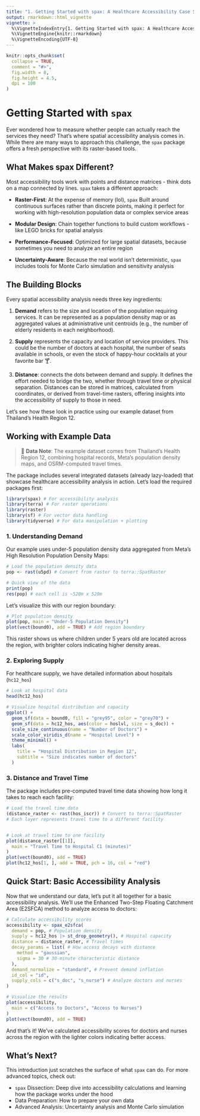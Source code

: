 ```yaml
---
title: "1. Getting Started with spax: A Healthcare Accessibility Case Study"
output: rmarkdown::html_vignette
vignette: >
  %\VignetteIndexEntry{1. Getting Started with spax: A Healthcare Accessibility Case Study}
  %\VignetteEngine{knitr::rmarkdown}
  %\VignetteEncoding{UTF-8}
---
```


```r
knitr::opts_chunk$set(
  collapse = TRUE,
  comment = "#>",
  fig.width = 8,
  fig.height = 4.5,
  dpi = 100
)
```

# Getting Started with `spax`

Ever wondered how to measure whether people can actually reach the services they need? That's where spatial accessibility analysis comes in. While there are many ways to approach this challenge, the `spax` package offers a fresh perspective with its raster-based tools.

## What Makes spax Different?

Most accessibility tools work with points and distance matrices - think dots on a map connected by lines. `spax` takes a different approach:

-   **Raster-First**: At the expense of memory (lol), `spax` Built around continuous surfaces rather than discrete points, making it perfect for working with high-resolution population data or complex service areas

-   **Modular Design**: Chain together functions to build custom workflows - like LEGO bricks for spatial analysis

-   **Performance-Focused**: Optimized for large spatial datasets, because sometimes you need to analyze an entire region

-   **Uncertainty-Aware**: Because the real world isn't deterministic, `spax` includes tools for Monte Carlo simulation and sensitivity analysis

## The Building Blocks

Every spatial accessibility analysis needs three key ingredients:

1.  **Demand** refers to the size and location of the population requiring services. It can be represented as a population density map or as aggregated values at administrative unit centroids (e.g., the number of elderly residents in each neighborhood).

2.  **Supply** represents the capacity and location of service providers. This could be the number of doctors at each hospital, the number of seats available in schools, or even the stock of happy-hour cocktails at your favorite bar 🍸.

3.  **Distance**: connects the dots between demand and supply. It defines the effort needed to bridge the two, whether through travel time or physical separation. Distances can be stored in matrices, calculated from coordinates, or derived from travel-time rasters, offering insights into the accessibility of supply to those in need.

Let's see how these look in practice using our example dataset from Thailand's Health Region 12.

## Working with Example Data

> 📝 **Data Note**: The example dataset comes from Thailand's Health Region 12, combining hospital records, Meta's population density maps, and OSRM-computed travel times.

The package includes several integrated datasets (already lazy-loaded) that showcase healthcare accessibility analysis in action. Let's load the required packages first:

```r
library(spax) # For accessibility analysis
library(terra) # For raster operations
library(raster)
library(sf) # For vector data handling
library(tidyverse) # For data manipulation + plotting
```

### 1. Understanding Demand

Our example uses under-5 population density data aggregated from Meta's High Resolution Population Density Maps:

```r
# Load the population density data
pop <- rast(u5pd) # Convert from raster to terra::SpatRaster

# Quick view of the data
print(pop)
res(pop) # each cell is ~520m x 520m
```

Let's visualize this with our region boundary:

```r
# Plot population density
plot(pop, main = "Under-5 Population Density")
plot(vect(bound0), add = TRUE) # Add region boundary
```

This raster shows us where children under 5 years old are located across the region, with brighter colors indicating higher density areas.

### 2. Exploring Supply

For healthcare supply, we have detailed information about hospitals (`hc12_hos`)

```r
# Look at hospital data
head(hc12_hos)

# Visualize hospital distribution and capacity
ggplot() +
  geom_sf(data = bound0, fill = "grey95", color = "grey70") +
  geom_sf(data = hc12_hos, aes(color = hoslvl, size = s_doc)) +
  scale_size_continuous(name = "Number of Doctors") +
  scale_color_viridis_d(name = "Hospital Level") +
  theme_minimal() +
  labs(
    title = "Hospital Distribution in Region 12",
    subtitle = "Size indicates number of doctors"
  )
```

### 3. Distance and Travel Time

The package includes pre-computed travel time data showing how long it takes to reach each facility:

```r
# Load the travel time data
(distance_raster <- rast(hos_iscr)) # Convert to terra::SpatRaster
# Each layer represents travel time to a different facility


# Look at travel time to one facility
plot(distance_raster[[1]],
  main = "Travel Time to Hospital C1 (minutes)"
)
plot(vect(bound0), add = TRUE)
plot(hc12_hos[1, ], add = TRUE, pch = 16, col = "red")
```

## Quick Start: Basic Accessibility Analysis

Now that we understand our data, let's put it all together for a basic accessibility analysis. We'll use the Enhanced Two-Step Floating Catchment Area (E2SFCA) method to analyze access to doctors:

```r
# Calculate accessibility scores
accessibility <- spax_e2sfca(
  demand = pop, # Population density
  supply = hc12_hos |> st_drop_geometry(), # Hospital capacity
  distance = distance_raster, # Travel times
  decay_params = list( # How access decays with distance
    method = "gaussian",
    sigma = 30 # 30-minute characteristic distance
  ),
  demand_normalize = "standard", # Prevent demand inflation
  id_col = "id",
  supply_cols = c("s_doc", "s_nurse") # Analyze doctors and nurses
)
```

```r
# Visualize the results
plot(accessibility,
  main = c("Access to Doctors", "Access to Nurses")
)
plot(vect(bound0), add = TRUE)
```

And that's it! We've calculated accessibility scores for doctors and nurses across the region with the lighter colors indicating better access.

## What's Next?

This introduction just scratches the surface of what `spax` can do. For more advanced topics, check out:

-   `spax` Dissection: Deep dive into accessibility calculations and learning how the package works under the hood
-   Data Preparation: How to prepare your own data
-   Advanced Analysis: Uncertainty analysis and Monte Carlo simulation
